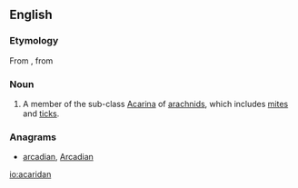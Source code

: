 ==English==

===Etymology===
From {{etyl|NL.|en}}, from {{etyl|grc|en}} {{term|ἀκαρί||mite|tr=akari|lang=grc|sc=polytonic}}

===Noun===
{{en-noun}}

# {{context|zoology}} A member of the sub-class [[Acarina]] of [[arachnid]]s, which includes [[mite]]s and [[tick]]s.

===Anagrams===
* [[arcadian#English|arcadian]], [[Arcadian#English|Arcadian]]

[[io:acaridan]]